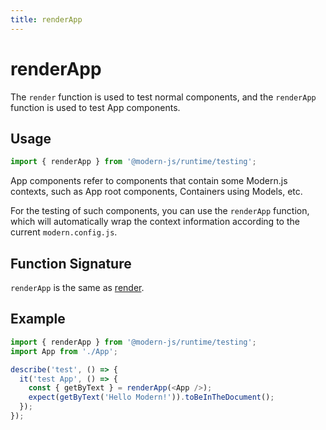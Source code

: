 ```yaml
---
title: renderApp
---
```

# renderApp

The `render` function is used to test normal components, and the `renderApp` function is used to test App components.

## Usage

```ts
import { renderApp } from '@modern-js/runtime/testing';
```

App components refer to components that contain some Modern.js contexts, such as App root components, Containers using Models, etc.

For the testing of such components, you can use the `renderApp` function, which will automatically wrap the context information according to the current `modern.config.js`.

## Function Signature

`renderApp` is the same as [render](./render.mdx).

## Example

```ts
import { renderApp } from '@modern-js/runtime/testing';
import App from './App';

describe('test', () => {
  it('test App', () => {
    const { getByText } = renderApp(<App />);
    expect(getByText('Hello Modern!')).toBeInTheDocument();
  });
});
```
